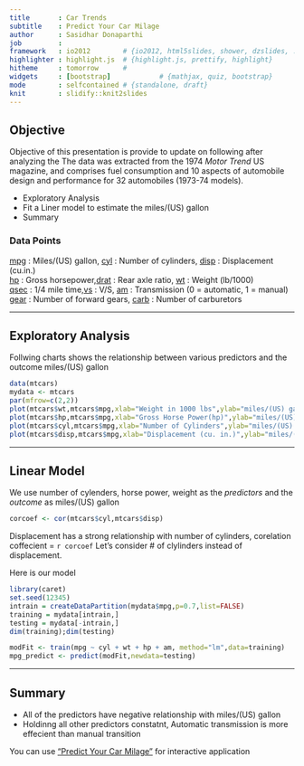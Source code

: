 ```yaml
---
title       : Car Trends
subtitle    : Predict Your Car Milage
author      : Sasidhar Donaparthi
job         : 
framework   : io2012        # {io2012, html5slides, shower, dzslides, ...}
highlighter : highlight.js  # {highlight.js, prettify, highlight}
hitheme     : tomorrow      # 
widgets     : [bootstrap]            # {mathjax, quiz, bootstrap}
mode        : selfcontained # {standalone, draft}
knit        : slidify::knit2slides
---
```


## Objective

Objective of this presentation is provide to update on following after analyzing the The data was extracted from the 1974 _Motor Trend_ US magazine, and comprises fuel consumption and 10 aspects of automobile design and performance for 32 automobiles (1973-74 models). 

* Exploratory Analysis
* Fit a Liner model to estimate the miles/(US) gallon
* Summary
    
### Data Points

<u>mpg</u> : Miles/(US) gallon,  <u>cyl</u> : Number of cylinders, <u>disp</u> : Displacement (cu.in.)
<br><u>hp</u> : Gross horsepower,<u>drat</u> : Rear axle ratio, <u>wt</u> : Weight (lb/1000)
<br><u>qsec</u> : 1/4 mile time,<u>vs</u> : V/S, <u>am</u> : Transmission (0 = automatic, 1 = manual)
<br><u>gear</u> : Number of forward gears, <u>carb</u> : Number of carburetors

---

## Exploratory Analysis
Follwing charts shows the relationship between various predictors and the outcome miles/(US) gallon

```r
data(mtcars)
mydata <- mtcars
par(mfrow=c(2,2))
plot(mtcars$wt,mtcars$mpg,xlab="Weight in 1000 lbs",ylab="miles/(US) gallon",pch=21,col="blue")
plot(mtcars$hp,mtcars$mpg,xlab="Gross Horse Power(hp)",ylab="miles/(US) gallon",pch=21,col="blue")
plot(mtcars$cyl,mtcars$mpg,xlab="Number of Cylinders",ylab="miles/(US) gallon",pch=21,col="blue")
plot(mtcars$disp,mtcars$mpg,xlab="Displacement (cu. in.)",ylab="miles/(US) gallon",pch=21,col="blue")
```

---

## Linear Model

We use number of cylenders, horse power, weight as the <em>predictors</em> and the <em>outcome</em> as miles/(US) gallon
```r
corcoef <- cor(mtcars$cyl,mtcars$disp)
```
Displacement has a strong relationship with number of cylinders, corelation coffecient = `r corcoef`
Let's consider # of clylinders instead of displacement.

Here is our model

```r
library(caret)
set.seed(12345)
intrain = createDataPartition(mydata$mpg,p=0.7,list=FALSE)
training = mydata[intrain,]
testing = mydata[-intrain,]
dim(training);dim(testing)
```
```r
modFit <- train(mpg ~ cyl + wt + hp + am, method="lm",data=training)
mpg_predict <- predict(modFit,newdata=testing)
```

---

## Summary

*  All of the predictors have negative relationship with miles/(US) gallon
*  Holdinng all other predictors constatnt, Automatic transmission is more effecient than manual transition

You can use <a href="http://sdonapar.shinyapps.io/myshinyapp">"Predict Your Car Milage"</a> for interactive application


```r

```


